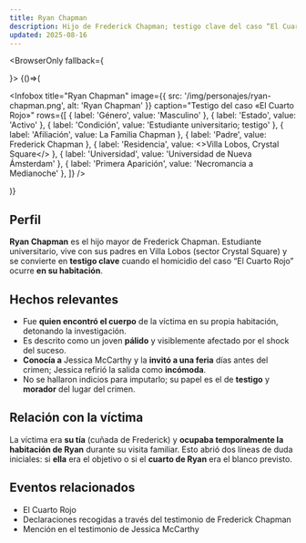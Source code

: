 ```yaml
---
title: Ryan Chapman
description: Hijo de Frederick Chapman; testigo clave del caso “El Cuarto Rojo”
updated: 2025-08-16
---
```



<BrowserOnly fallback={<div />}>
{()=>(

  <Infobox
    title="Ryan Chapman"
    image={{ src: '/img/personajes/ryan-chapman.png', alt: 'Ryan Chapman' }}
    caption="Testigo del caso «El Cuarto Rojo»"
    rows={[
      { label: 'Género', value: 'Masculino' },
      { label: 'Estado', value: 'Activo' },
      { label: 'Condición', value: 'Estudiante universitario; testigo' },
      { label: 'Afiliación', value: <Link to="/CrSaSo/familias/La%20Familia%20Chapman">La Familia Chapman</Link> },
      { label: 'Padre', value: <Link to="/CrSaSo/personajes/Frederick%20Chapman">Frederick Chapman</Link> },
      { label: 'Residencia', value: <><Link to="/CrSaSo/lugares/Villa%20Lobos">Villa Lobos</Link>, <Link to="/CrSaSo/lugares/Crystal%20Square">Crystal Square</Link></> },
      { label: 'Universidad', value: 'Universidad de Nueva Ámsterdam' },
      { label: 'Primera Aparición', value: 'Necromancia a Medianoche' },
    ]}
  />

)}
</BrowserOnly>

## **Perfil**

**Ryan Chapman** es el hijo mayor de <Link to="/CrSaSo/personajes/Frederick%20Chapman">Frederick Chapman</Link>. Estudiante universitario, vive con sus padres en <Link to="/CrSaSo/lugares/Villa%20Lobos">Villa Lobos</Link> (sector <Link to="/CrSaSo/lugares/Crystal%20Square">Crystal Square</Link>) y se convierte en **testigo clave** cuando el homicidio del caso <Link to="/CrSaSo/eventos/El%20Cuarto%20Rojo">“El Cuarto Rojo”</Link> ocurre **en su habitación**.

## **Hechos relevantes**

- Fue **quien encontró el cuerpo** de la víctima en su propia habitación, detonando la investigación.  
- Es descrito como un joven **pálido** y visiblemente afectado por el shock del suceso.  
- **Conocía a** <Link to="/CrSaSo/personajes/Jessica%20McCarthy">Jessica McCarthy</Link> y la **invitó a una feria** días antes del crimen; Jessica refirió la salida como **incómoda**.  
- No se hallaron indicios para imputarlo; su papel es el de **testigo** y **morador** del lugar del crimen.

## **Relación con la víctima**

La víctima era **su tía** (cuñada de Frederick) y **ocupaba temporalmente la habitación de Ryan** durante su visita familiar. Esto abrió dos líneas de duda iniciales: si **ella** era el objetivo o si el **cuarto de Ryan** era el blanco previsto.

## **Eventos relacionados**

- <Link to="/CrSaSo/eventos/El%20Cuarto%20Rojo">El Cuarto Rojo</Link>  
- Declaraciones recogidas a través del testimonio de <Link to="/CrSaSo/personajes/Frederick%20Chapman">Frederick Chapman</Link>  
- Mención en el testimonio de <Link to="/CrSaSo/personajes/Jessica%20McCarthy">Jessica McCarthy</Link>

